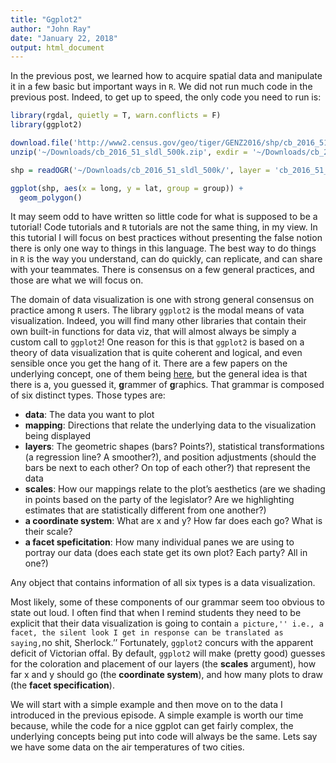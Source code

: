 ```yaml
---
title: "Ggplot2"
author: "John Ray"
date: "January 22, 2018"
output: html_document
---
```


In the previous post, we learned how to acquire spatial data and manipulate it in a few basic but important ways in `R`. We did not run much code in the previous post. Indeed, to get up to speed, the only code you need to run is:

```r
library(rgdal, quietly = T, warn.conflicts = F)
library(ggplot2)

download.file('http://www2.census.gov/geo/tiger/GENZ2016/shp/cb_2016_51_sldl_500k.zip', '~/Downloads/cb_2016_51_sldl_500k.zip')
unzip('~/Downloads/cb_2016_51_sldl_500k.zip', exdir = '~/Downloads/cb_2016_51_sldl_500k')

shp = readOGR('~/Downloads/cb_2016_51_sldl_500k/', layer = 'cb_2016_51_sldl_500k')

ggplot(shp, aes(x = long, y = lat, group = group)) +
  geom_polygon()
```

It may seem odd to have written so little code for what is supposed to be a tutorial! Code tutorials and `R` tutorials are not the same thing, in my view. In this tutorial I will focus on best practices without presenting the false notion there is only one way to things in this language. The best way to do things in `R` is the way you understand, can do quickly, can replicate, and can share with your teammates. There is consensus on a few general practices, and those are what we will focus on.

The domain of data visualization is one with strong general consensus on practice among `R` users. The library `ggplot2` is the modal means of vata visualization. Indeed, you will find many other libraries that contain their own built-in functions for data viz, that will almost always be simply a custom call to `ggplot2`! One reason for this is that `ggplot2` is based on a theory of data visualization that is quite coherent and logical, and even sensible once you get the hang of it. There are a few papers on the underlying concept, one of them being [here](http://www.jstor.org/stable/pdf/25651297.pdf?casa_token=5f5uQwd-ZZcAAAAA:qu40H1YSwBg7mwKx37vs9Rop8gzo5cY0EeWuTq5H6MFOngy-HoiOpYY-Nfy4lV2GvYG1PGRH9CPpv7gm0sWXXJ7aqtXKZhgp67q9ezdxsFcmYJnsxozE), but the general idea is that there is a, you guessed it, **g**rammer of **g**raphics. That grammar is composed of six distinct types. Those types are:

* **data**: The data you want to plot
* **mapping**: Directions that relate the underlying data to the visualization being displayed
* **layers**: The geometric shapes (bars? Points?), statistical transformations (a regression line? A smoother?), and position adjustments (should the bars be next to each other? On top of each other?) that represent the data
* **scales**: How our mappings relate to the plot's aesthetics (are we shading in points based on the party of the legislator? Are we highlighting estimates that are statistically different from one another?)
* **a coordinate system**: What are x and y? How far does each go? What is their scale?
* **a facet speficitation**: How many individual panes we are using to portray our data (does each state get its own plot? Each party? All in one?)

Any object that contains information of all six types is a data visualization. 

Most likely, some of these components of our grammar seem too obvious to state out loud. I often find that when I remind students they need to be explicit that their data visualization is going to contain ``a picture,'' i.e., a facet, the silent look I get in response can be translated as saying, ``no shit, Sherlock.'' Fortunately, `ggplot2` concurs with the apparent deficit of Victorian offal. By default, `ggplot2` will make (pretty good) guesses for the coloration and placement of our layers (the **scales** argument), how far x and y should go (the **coordinate system**), and how many plots to draw (the **facet specification**).

We will start with a simple example and then move on to the data I introduced in the previous episode. A simple example is worth our time because, while the code for a nice ggplot can get fairly complex, the underlying concepts being put into code will always be the same. Lets say we have some data on the air temperatures of two cities.